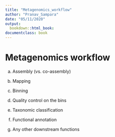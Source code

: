 ```yaml
---
title: "Metagenomics_workflow"
author: "Pranav_Sampara"
date: "05/11/2020"
output: 
  bookdown::html_book:
documentclass: book
---
```



# Metagenomics workflow 

a.	Assembly (vs. co-assembly)

b.	Mapping

c.	Binning

d.	Quality control on the bins

e.	Taxonomic classification

f.	Functional annotation

g.	Any other downstream functions
